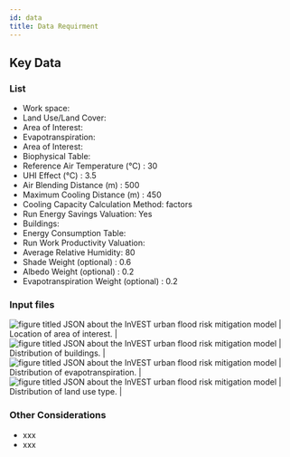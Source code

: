 ```yaml
---
id: data
title: Data Requirment
---
```


## Key Data

### List

- Work space:
- Land Use/Land Cover:
- Area of Interest:
- Evapotranspiration:
- Area of Interest:
- Biophysical Table:
- Reference Air Temperature (°C) : 30
- UHI Effect (°C) : 3.5
- Air Blending Distance (m) : 500
- Maximum Cooling Distance (m) : 450
- Cooling Capacity Calculation Method: factors
- Run Energy Savings Valuation: Yes
- Buildings:
- Energy Consumption Table:
- Run Work Productivity Valuation:
- Average Relative Humidity: 80
- Shade Weight (optional) : 0.6
- Albedo Weight (optional) : 0.2
- Evapotranspiration Weight (optional) : 0.2
### Input files
![figure titled `JSON about the InVEST urban flood risk mitigation model`](../../static/img/uc-input-area-of-interest.png) 
| Location of area of interest. |
![figure titled `JSON about the InVEST urban flood risk mitigation model`](../../static/img/uc-input-buildings.png)
| Distribution of buildings. |
![figure titled `JSON about the InVEST urban flood risk mitigation model`](../../static/img/uc-input-evapotranspiration.png)
| Distribution of evapotranspiration. |
![figure titled `JSON about the InVEST urban flood risk mitigation model`](../../static/img/uc-input-land-use.png)
| Distribution of land use type. |

### Other Considerations

- xxx
- xxx

